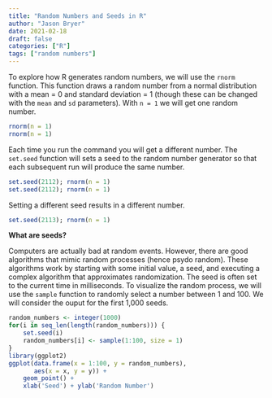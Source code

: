 ```yaml
---
title: "Random Numbers and Seeds in R"
author: "Jason Bryer"
date: 2021-02-18
draft: false
categories: ["R"]
tags: ["random numbers"]
---
```


To explore how R generates random numbers, we will use the `rnorm` function. This function draws a random number from a normal distribution with a mean = 0 and standard deviation = 1 (though these can be changed with the `mean` and `sd` parameters). With `n = 1` we will get one random number.

```r
rnorm(n = 1)
rnorm(n = 1)
```

Each time you run the command you will get a different number. The `set.seed` function will sets a seed to the random number generator so that each subsequent run will produce the same number.

```r
set.seed(2112); rnorm(n = 1)
set.seed(2112); rnorm(n = 1)
```

Setting a different seed results in a different number.

```r
set.seed(2113); rnorm(n = 1)
```

**What are seeds?**

Computers are actually bad at random events. However, there are good algorithms that mimic random processes (hence psydo random). These algorithms work by starting with some initial value, a seed, and executing a complex algorithm that approximates randomization. The seed is often set to the current time in milliseconds. To visualize the random process, we will use the `sample` function to randomly select a number between 1 and 100. We will consider the ouput for the first 1,000 seeds.

```r
random_numbers <- integer(1000)
for(i in seq_len(length(random_numbers))) {
	set.seed(i)
	random_numbers[i] <- sample(1:100, size = 1)
}
library(ggplot2)
ggplot(data.frame(x = 1:100, y = random_numbers),
	   aes(x = x, y = y)) + 
	geom_point() +
	xlab('Seed') + ylab('Random Number')
```

